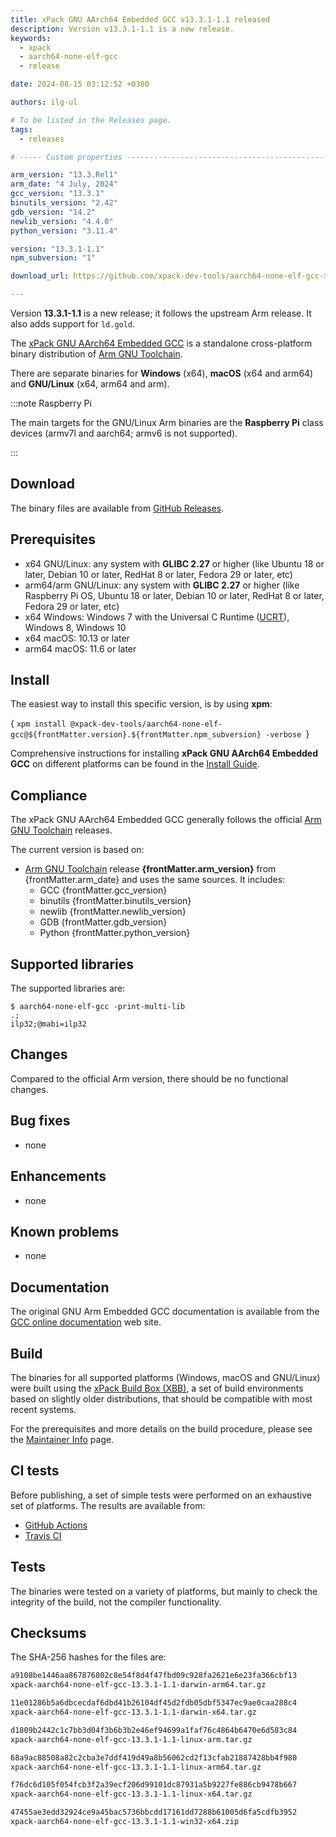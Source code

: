 ```yaml
---
title: xPack GNU AArch64 Embedded GCC v13.3.1-1.1 released
description: Version v13.3.1-1.1 is a new release.
keywords:
  - xpack
  - aarch64-none-elf-gcc
  - release

date: 2024-08-15 03:12:52 +0300

authors: ilg-ul

# To be listed in the Releases page.
tags:
  - releases

# ----- Custom properties -----------------------------------------------------

arm_version: "13.3.Rel1"
arm_date: "4 July, 2024"
gcc_version: "13.3.1"
binutils_version: "2.42"
gdb_version: "14.2"
newlib_version: "4.4.0"
python_version: "3.11.4"

version: "13.3.1-1.1"
npm_subversion: "1"

download_url: https://github.com/xpack-dev-tools/aarch64-none-elf-gcc-xpack/releases/tag/v13.3.1-1.1/

---
```


Version **13.3.1-1.1** is a new release; it follows the upstream Arm release. It also adds support for `ld.gold`.

<!-- truncate -->



The [xPack GNU AArch64 Embedded GCC](https://xpack-dev-tools.github.io/aarch64-none-elf-gcc-xpack/)
is a standalone cross-platform binary distribution of
[Arm GNU Toolchain](https://developer.arm.com/Tools%20and%20Software/GNU%20Toolchain).

There are separate binaries for **Windows** (x64),
**macOS** (x64 and arm64)
and **GNU/Linux** (x64, arm64 and arm).

:::note Raspberry Pi

The main targets for the GNU/Linux Arm
binaries are the **Raspberry Pi** class devices (armv7l and aarch64;
armv6 is not supported).

:::

## Download

The binary files are available from <a href={frontMatter.download_url}>GitHub Releases</a>.

## Prerequisites

- x64 GNU/Linux: any system with **GLIBC 2.27** or higher
  (like Ubuntu 18 or later, Debian 10 or later, RedHat 8 or later,
  Fedora 29 or later, etc)
- arm64/arm GNU/Linux: any system with **GLIBC 2.27** or higher
  (like Raspberry Pi OS, Ubuntu 18 or later, Debian 10 or later, RedHat 8 or later,
  Fedora 29 or later, etc)
- x64 Windows: Windows 7 with the Universal C Runtime
  ([UCRT](https://support.microsoft.com/en-us/topic/update-for-universal-c-runtime-in-windows-c0514201-7fe6-95a3-b0a5-287930f3560c)),
  Windows 8, Windows 10
- x64 macOS: 10.13 or later
- arm64 macOS: 11.6 or later

## Install

The easiest way to install this specific version, is by using **xpm**:

<CodeBlock language="console"> {
`xpm install @xpack-dev-tools/aarch64-none-elf-gcc@${frontMatter.version}.${frontMatter.npm_subversion} -verbose
`} </CodeBlock>

Comprehensive instructions for installing **xPack GNU AArch64 Embedded GCC** on different platforms
can be found in the [Install Guide](/docs/install/).

## Compliance

The xPack GNU AArch64 Embedded GCC generally follows the official
[Arm GNU Toolchain](https://developer.arm.com/tools-and-software/open-source-software/developer-tools/gnu-toolchain/downloads/)
releases.

The current version is based on:

- [Arm GNU Toolchain](https://developer.arm.com/downloads/-/arm-gnu-toolchain-downloads/)
release **{frontMatter.arm_version}** from {frontMatter.arm_date}
and uses the same sources. It includes:
  - GCC {frontMatter.gcc_version}
  - binutils {frontMatter.binutils_version}
  - newlib {frontMatter.newlib_version}
  - GDB {frontMatter.gdb_version}
  - Python {frontMatter.python_version}

## Supported libraries

The supported libraries are:

```console
$ aarch64-none-elf-gcc -print-multi-lib
.;
ilp32;@mabi=ilp32
```

## Changes

Compared to the official Arm version, there should be no functional changes.

## Bug fixes

- none

## Enhancements

- none

## Known problems

- none

## Documentation

The original GNU Arm Embedded GCC documentation is available from the
[GCC online documentation](https://gcc.gnu.org/onlinedocs/) web site.

## Build

The binaries for all supported platforms
(Windows, macOS and GNU/Linux) were built using the
[xPack Build Box (XBB)](https://xpack.github.io/xbb/), a set
of build environments based on slightly older distributions, that should be
compatible with most recent systems.

For the prerequisites and more details on the build procedure, please see the
[Maintainer Info](/docs/maintainer/) page.

## CI tests

Before publishing, a set of simple tests were performed on an exhaustive
set of platforms. The results are available from:

- [GitHub Actions](https://github.com/xpack-dev-tools/aarch64-none-elf-gcc-xpack/actions/)
- [Travis CI](https://app.travis-ci.com/github/xpack-dev-tools/aarch64-none-elf-gcc-xpack/builds/)

## Tests

The binaries were tested on a variety of platforms,
but mainly to check the integrity of the
build, not the compiler functionality.

## Checksums

The SHA-256 hashes for the files are:

```txt
a9108be1446aa867876802c8e54f8d4f47fbd09c928fa2621e6e23fa366cbf13
xpack-aarch64-none-elf-gcc-13.3.1-1.1-darwin-arm64.tar.gz

11e01286b5a6dbcecdaf6dbd41b26104df45d2fdb05dbf5347ec9ae0caa288c4
xpack-aarch64-none-elf-gcc-13.3.1-1.1-darwin-x64.tar.gz

d1809b2442c1c7bb3d04f3b6b3b2e46ef94699a1faf76c4864b6470e6d583c84
xpack-aarch64-none-elf-gcc-13.3.1-1.1-linux-arm.tar.gz

68a9ac88508a82c2cba3e7ddf419d49a8b56062cd2f13cfab21887428bb4f980
xpack-aarch64-none-elf-gcc-13.3.1-1.1-linux-arm64.tar.gz

f76dc6d105f054fcb3f2a39ecf206d99101dc87931a5b9227fe886cb9478b667
xpack-aarch64-none-elf-gcc-13.3.1-1.1-linux-x64.tar.gz

47455ae3edd32924ce9a45bac5736bbcdd17161dd7288b61005d6fa5cdfb3952
xpack-aarch64-none-elf-gcc-13.3.1-1.1-win32-x64.zip

```

<DeprecationNotices/>

<DownloadAnalytics version={frontMatter.version}/>
